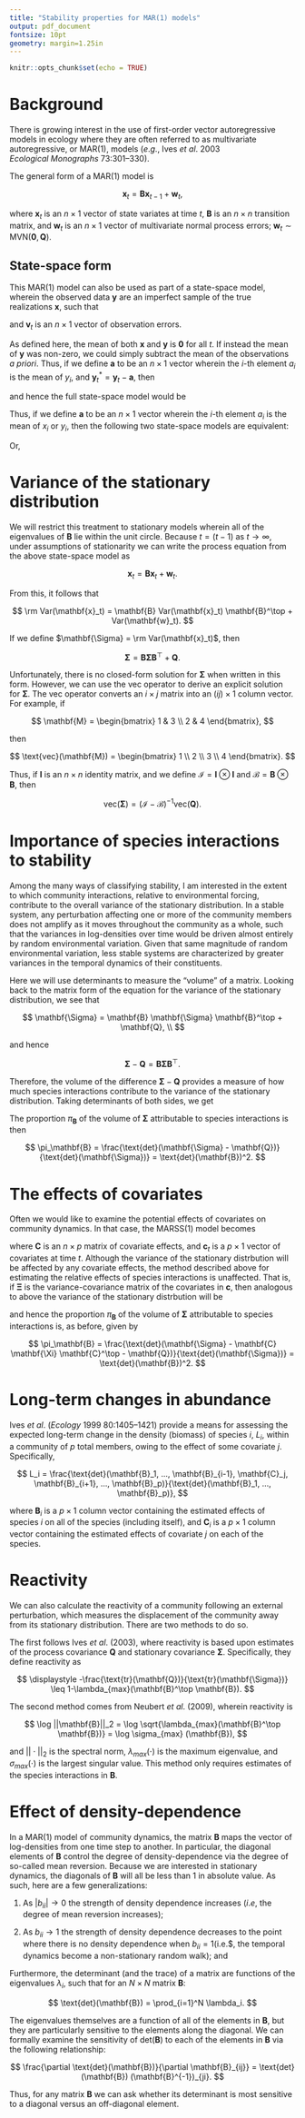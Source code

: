 ```yaml
---
title: "Stability properties for MAR(1) models"
output: pdf_document
fontsize: 10pt
geometry: margin=1.25in
---
```


```r
knitr::opts_chunk$set(echo = TRUE)
```

\begin{center}
\textbf{Mark D. Scheuerell} \\
\text{Northwest Fisheries Science Center} \\
\text{National Oceanic and Atmospheric Administration} \\
\text{Seattle, WA USA} \\
\text{mark.scheuerell@noaa.gov}
\end{center}

# Background

There is growing interest in the use of first-order vector autoregressive models in ecology where they are often referred to as multivariate autoregressive, or MAR(1), models ($e.g.$, Ives $et \ al$. 2003 $Ecological \ Monographs$ 73:301–330).

The general form of a MAR(1) model is

$$
\mathbf{x}_t = \mathbf{B} \mathbf{x}_{t-1} + \mathbf{w}_t,
$$

where $\mathbf{x}_t$ is an $n \times 1$ vector of state variates at time $t$, $\mathbf{B}$ is an $n \times n$ transition matrix, and $\mathbf{w}_t$ is an $n \times 1$ vector of multivariate normal process errors; $\mathbf{w}_t \sim \text{MVN}(\mathbf{0}, \mathbf{Q})$.

## State-space form

This MAR(1) model can also be used as part of a state-space model, wherein the observed data $\mathbf{y}$ are an imperfect sample of the true realizations $\mathbf{x}$, such that

\begin{gather*}
\mathbf{x}_t = \mathbf{B} \mathbf{x}_{t-1} + \mathbf{w}_t, \\
\mathbf{y}_t = \mathbf{x}_t + \mathbf{v}_t,
\end{gather*}

and $\mathbf{v}_t$ is an $n \times 1$ vector of observation errors.

As defined here, the mean of both $\mathbf{x}$ and $\mathbf{y}$ is $\mathbf{0}$ for all $t$. If instead the mean of $\mathbf{y}$ was non-zero, we could simply subtract the mean of the observations $a \ priori$. Thus, if we define $\mathbf{a}$ to be an $n \times 1$ vector wherein the $i$-th element $a_i$ is the mean of $y_i$, and $\mathbf{y}^*_t = \mathbf{y}_t - \mathbf{a}$, then 

\begin{align*}
\mathbf{y}^*_t &= \mathbf{x}_t + \mathbf{v}_t \\
\mathbf{y}_t - \mathbf{a} &= \mathbf{x}_t + \mathbf{v}_t \\
\mathbf{y}_t &= \mathbf{x}_t + \mathbf{a} + \mathbf{v}_t
\end{align*}

and hence the full state-space model would be

\begin{gather*}
\mathbf{x}_t = \mathbf{B} \mathbf{x}_{t-1} + \mathbf{w}_t \\
\mathbf{y}_t = \mathbf{x}_t + \mathbf{a} + \mathbf{v}_t.
\end{gather*}

Thus, if we define $\mathbf{a}$ to be an $n \times 1$ vector wherein the $i$-th element $a_i$ is the mean of $x_i$ or $y_i$, then the following two state-space models are equivalent:

\begin{gather*}
\mathbf{x}_t = \mathbf{a} + \mathbf{B} (\mathbf{x}_{t-1} - \mathbf{a}) + \mathbf{w}_t \\
\mathbf{y}_t = \mathbf{x}_t + \mathbf{v}_t
\end{gather*}

Or,


# Variance of the stationary distribution

We will restrict this treatment to stationary models wherein all of the eigenvalues of $\mathbf{B}$ lie within the unit circle. Because $t = (t-1)$ as $t \rightarrow \infty$, under assumptions of stationarity we can write the process equation from the above state-space model as

$$
\mathbf{x}_t = \mathbf{B} \mathbf{x}_t + \mathbf{w}_t.
$$

From this, it follows that

$$
\rm Var(\mathbf{x}_t) = \mathbf{B} Var(\mathbf{x}_t) \mathbf{B}^\top + Var(\mathbf{w}_t).
$$

If we define $\mathbf{\Sigma} = \rm Var(\mathbf{x}_t)$, then

$$  
\mathbf{\Sigma} = \mathbf{B} \mathbf{\Sigma} \mathbf{B}^\top + \mathbf{Q}.
$$

Unfortunately, there is no closed-form solution for $\mathbf{\Sigma}$ when written in this form. However, we can use the $\text{vec}$ operator to derive an explicit solution for $\mathbf{\Sigma}$. The $\text{vec}$ operator converts an $i \times j$ matrix into an $(ij) \times 1$ column vector. For example, if

$$
\mathbf{M} = 
\begin{bmatrix}
    1 & 3 \\
    2 & 4
\end{bmatrix},
$$

then

$$
\text{vec}(\mathbf{M}) = 
\begin{bmatrix}
    1 \\
    2 \\
    3 \\
    4 
\end{bmatrix}.
$$

Thus, if $\mathbf{I}$ is an $n \times n$ identity matrix, and we define $\mathcal{I} = \mathbf{I} \otimes \mathbf{I}$ and $\mathcal{B} = \mathbf{B} \otimes \mathbf{B}$, then

$$
\text{vec}(\mathbf{\Sigma}) = (\mathcal{I} - \mathcal{B})^{-1} \text{vec}(\mathbf{Q}).
$$

# Importance of species interactions to stability

Among the many ways of classifying stability, I am interested in the extent to which community interactions, relative to environmental forcing, contribute to the overall variance of the stationary distribution. In a stable system, any perturbation affecting one or more of the community members does not amplify as it moves throughout the community as a whole, such that the variances in log-densities over time would be driven almost entirely by random environmental variation. Given that same magnitude of random environmental variation, less stable systems are characterized by greater variances in the temporal dynamics of their constituents.

Here we will use determinants to measure the "volume" of a matrix. Looking back to the matrix form of the equation for the variance of the stationary distribution, we see that

$$
\mathbf{\Sigma} = \mathbf{B} \mathbf{\Sigma} \mathbf{B}^\top + \mathbf{Q}, \\
$$

and hence

$$
\mathbf{\Sigma} - \mathbf{Q} = \mathbf{B} \mathbf{\Sigma} \mathbf{B}^\top.
$$

Therefore, the volume of the difference $\mathbf{\Sigma} - \mathbf{Q}$ provides a measure of how much species interactions contribute to the variance of the stationary distribution. Taking determinants of both sides, we get

\begin{align*}
\text{det}(\mathbf{\Sigma} - \mathbf{Q}) &= \text{det}(\mathbf{B} \mathbf{\Sigma} \mathbf{B}^\top) \\
 &= \text{det}(\mathbf{B}) \text{det}(\mathbf{\Sigma}) \text{det}(\mathbf{B}^\top) \\
 &= \text{det}(\mathbf{B}) \text{det}(\mathbf{\Sigma}) \text{det}(\mathbf{B}).
\end{align*}

The proportion $\pi_\mathbf{B}$ of the volume of $\mathbf{\Sigma}$ attributable to species interactions is then

$$
\pi_\mathbf{B}  = \frac{\text{det}(\mathbf{\Sigma} - \mathbf{Q})}{\text{det}(\mathbf{\Sigma})} = \text{det}(\mathbf{B})^2.
$$

# The effects of covariates

Often we would like to examine the potential effects of covariates on community dynamics. In that case, the MARSS(1) model becomes

\begin{gather*}
\mathbf{x}_t = \mathbf{B} \mathbf{x}_{t-1} + \mathbf{C} \mathbf{c}_t + \mathbf{w}_t, \\
\mathbf{y}_t = \mathbf{x}_t + \mathbf{a} + \mathbf{v}_t,
\end{gather*}

where $\mathbf{C}$ is an $n \times p$ matrix of covariate effects, and $\mathbf{c}_t$ is a $p \times 1$ vector of covariates at time $t$. Although the variance of the stationary distrbution will be affected by any covariate effects, the method described above for estimating the relative effects of species interactions is unaffected. That is, if $\mathbf{\Xi}$ is the variance-covariance matrix of the covariates in $\mathbf{c}$, then analogous to above the variance of the stationary distrbution will be

\begin{align*}
\mathbf{\Sigma} &= \mathbf{B} \mathbf{\Sigma} \mathbf{B}^\top + \mathbf{C} \mathbf{\Xi} \mathbf{C}^\top + \mathbf{Q}, \\
\mathbf{\Sigma - \mathbf{C} \mathbf{\Xi} \mathbf{C}^\top - \mathbf{Q}} &= \mathbf{B} \mathbf{\Sigma} \mathbf{B}^\top ,
\end{align*}

and hence the proportion $\pi_\mathbf{B}$ of the volume of $\mathbf{\Sigma}$ attributable to species interactions is, as before, given by

$$
\pi_\mathbf{B}  = \frac{\text{det}(\mathbf{\Sigma} - \mathbf{C} \mathbf{\Xi} \mathbf{C}^\top - \mathbf{Q})}{\text{det}(\mathbf{\Sigma})} = \text{det}(\mathbf{B})^2.
$$

# Long-term changes in abundance

Ives $et \ al$. ($Ecology$ 1999 80:1405–1421) provide a means for assessing the expected long-term change in the density (biomass) of species $i$, $L_i$, within a community of $p$ total members, owing to the effect of some covariate $j$. Specifically,

$$
L_i = \frac{\text{det}(\mathbf{B}_1, ..., \mathbf{B}_{i-1}, \mathbf{C}_j, \mathbf{B}_{i+1}, ..., \mathbf{B}_p)}{\text{det}(\mathbf{B}_1, ..., \mathbf{B}_p)},
$$

where $\mathbf{B}_i$ is a $p \times 1$ column vector containing the estimated effects of species $i$ on all of the species (including itself), and $\mathbf{C}_i$ is a $p \times 1$ column vector containing the estimated effects of covariate $j$ on each of the species.

# Reactivity

We can also calculate the reactivity of a community following an external perturbation, which measures the displacement of the community away from its stationary distribution. There are two methods to do so.

The first follows Ives $et \ al$. (2003), where reactivity is based upon estimates of the process covariance $\mathbf{Q}$ and stationary covariance $\mathbf{\Sigma}$. Specifically, they define reactivity as

$$
\displaystyle -\frac{\text{tr}(\mathbf{Q})}{\text{tr}(\mathbf{\Sigma})} \leq 1-\lambda_{max}(\mathbf{B}^\top \mathbf{B}).
$$

The second method comes from Neubert $et \ al$. (2009), wherein reactivity is

$$
\log ||\mathbf{B}||_2 = \log \sqrt{\lambda_{max}(\mathbf{B}^\top \mathbf{B})} = \log \sigma_{max} (\mathbf{B}),
$$

and $||\cdot||_2$ is the spectral norm, $\lambda_{max}(\cdot)$ is the maximum eigenvalue, and $\sigma_{max}(\cdot)$ is the largest singular value. This method only requires estimates of the species interactions in $\mathbf{B}$.

# Effect of density-dependence

In a MAR(1) model of community dynamics, the matrix $\mathbf{B}$ maps the vector of log-densities from one time step to another. In particular, the diagonal elements of $\mathbf{B}$ control the degree of density-dependence via the degree of so-called mean reversion. Because we are interested in stationary dynamics, the diagonals of $\mathbf{B}$ will all be less than 1 in absolute value. As such, here are a few generalizations:

1. As $|b_{ii}| \rightarrow 0$ the strength of density dependence increases ($i.e$, the degree of mean reversion increases);

2. As $b_{ii} \rightarrow 1$ the strength of density dependence decreases to the point where there is no density dependence when $b_{ii} = 1 ($i.e.$, the temporal dynamics become a non-stationary random walk); and

Furthermore, the determinant (and the trace) of a matrix are functions of the eigenvalues $\lambda_i$, such that for an $N \times N$ matrix $\mathbf{B}$:

$$
\text{det}(\mathbf{B}) = \prod_{i=1}^N \lambda_i.
$$

The eigenvalues themselves are a function of all of the elements in $\mathbf{B}$, but they are particularly sensitive to the elements along the diagonal. We can formally examine the sensitivity of $\text{det}(\mathbf{B})$ to each of the elements in $\mathbf{B}$ via the following relationship:

$$
\frac{\partial \text{det}(\mathbf{B})}{\partial \mathbf{B}_{ij}} = \text{det}(\mathbf{B}) (\mathbf{B}^{-1})_{ji}.
$$

Thus, for any matrix $\mathbf{B}$ we can ask whether its determinant is most sensitive to a diagonal versus an off-diagonal element.

